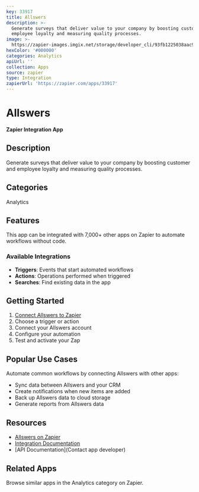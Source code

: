 ```yaml
---
key: 33917
title: Allswers
description: >-
  Generate surveys that deliver value to your company by boosting customer and
  employee loyalty and measuring quality processes.
image: >-
  https://zapier-images.imgix.net/storage/developer_cli/93fb1225038aac98414c40e886f90cbc.png?auto=format%2Ccompress&ixlib=python-3.0.0&q=50
hexColor: '#000000'
categories: Analytics
apiUrl: ''
collection: Apps
source: zapier
type: Integration
zapierUrl: 'https://zapier.com/apps/33917'
---
```

# Allswers

**Zapier Integration App**

## Description

Generate surveys that deliver value to your company by boosting customer and employee loyalty and measuring quality processes.

## Categories

Analytics

## Features

This app can be integrated with 7,000+ other apps on Zapier to automate workflows without code.

### Available Integrations

- **Triggers**: Events that start automated workflows
- **Actions**: Operations performed when triggered
- **Searches**: Find existing data in the app

## Getting Started

1. [Connect Allswers to Zapier](https://zapier.com/apps/33917)
2. Choose a trigger or action
3. Connect your Allswers account
4. Configure your automation
5. Test and activate your Zap

## Popular Use Cases

Automate common workflows by connecting Allswers with other apps:

- Sync data between Allswers and your CRM
- Create notifications when new items are added
- Back up Allswers data to cloud storage
- Generate reports from Allswers data

## Resources

- [Allswers on Zapier](https://zapier.com/apps/33917)
- [Integration Documentation](https://zapier.com/apps/33917/integrations)
- [API Documentation](Contact app developer)

## Related Apps

Browse similar apps in the Analytics category on Zapier.
